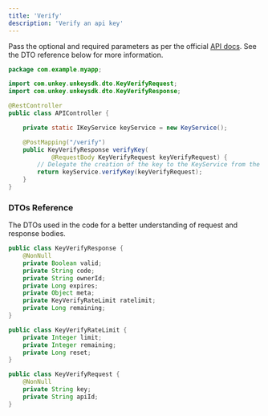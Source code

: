 ```yaml
---
title: 'Verify'
description: 'Verify an api key'
---
```


Pass the optional and required parameters as per the official [API docs](https://unkey.com/docs/api-reference/apis/list-keys). See the DTO reference below for more information.

```java
package com.example.myapp;

import com.unkey.unkeysdk.dto.KeyVerifyRequest;
import com.unkey.unkeysdk.dto.KeyVerifyResponse;

@RestController
public class APIController {

    private static IKeyService keyService = new KeyService();

    @PostMapping("/verify")
    public KeyVerifyResponse verifyKey(
            @RequestBody KeyVerifyRequest keyVerifyRequest) {
        // Delegate the creation of the key to the KeyService from the SDK
        return keyService.verifyKey(keyVerifyRequest);
    }
}

```

### DTOs Reference

The DTOs used in the code for a better understanding of request and response bodies.

```java
public class KeyVerifyResponse {
    @NonNull
    private Boolean valid;
    private String code;
    private String ownerId;
    private Long expires;
    private Object meta;
    private KeyVerifyRateLimit ratelimit;
    private Long remaining;
}
```

```java
public class KeyVerifyRateLimit {
    private Integer limit;
    private Integer remaining;
    private Long reset;
}
```

```java
public class KeyVerifyRequest {
    @NonNull
    private String key;
    private String apiId;
}
```
